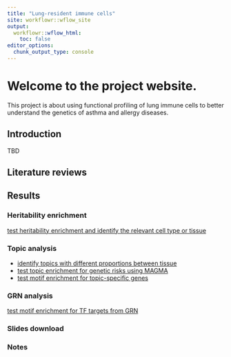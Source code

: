 ```yaml
---
title: "Lung-resident immune cells"
site: workflowr::wflow_site
output:
  workflowr::wflow_html:
    toc: false
editor_options:
  chunk_output_type: console
---
```


# Welcome to the project website. 

This project is about using functional profiling of lung immune cells to better understand the genetics of asthma and allergy diseases.

## Introduction
TBD

## Literature reviews 

## Results

### Heritability enrichment
[test heritability enrichment and identify the relevant cell type or tissue](u19_h2g_enrichment.html)


### Topic analysis

* [identify topics with different proportions between tissue](cross_tissue_DE_u19_fastTopics.html)
* [test topic enrichment for genetic risks using MAGMA](test_magma.html)
* [test motif enrichment for topic-specific genes](U19_motif_analysis.html)


### GRN analysis
[test motif enrichment for TF targets from GRN](identify_TFs_with_immune_function.html)

### Slides download

### Notes